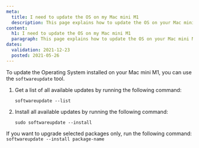```yaml
---
meta:
  title: I need to update the OS on my Mac mini M1
  description: This page explains how to update the OS on your Mac mini M1
content:
  h1: I need to update the OS on my Mac mini M1
  paragraph: This page explains how to update the OS on your Mac mini M1
dates:
  validation: 2021-12-23
  posted: 2021-05-26
---
```


To update the Operating System installed on your Mac mini M1, you can use the `softwareupdate` tool.

1. Get a list of all available updates by running the following command:

    ```
    softwareupdate --list
    ```

2. Install all available updates by running the following command:

    ```
    sudo softwareupdate --install
    ```

<Message type="note">

If you want to upgrade selected packages only, run the following command: `softwareupdate --install package-name`

</Message>
